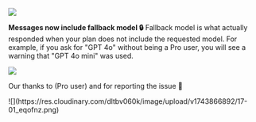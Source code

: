 
![](https://res.cloudinary.com/dltbv060k/image/upload/v1742050487/17-01_gqcqut.png)

**Messages now include fallback model 🔒** Fallback model is what actually responded when your plan does not include the requested model. For example, if you ask for "GPT 4o" without being a Pro user, you will see a warning that "GPT 4o mini" was used.

![](https://res.cloudinary.com/dltbv060k/image/upload/v1742050487/17-02_rsbezg.png)

Our thanks to <ReleaseUser name="chinh"/>(Pro user) and <ReleaseUser name="huy"/> for reporting the issue 🙇

<ReleaseBuild>
![](https://res.cloudinary.com/dltbv060k/image/upload/v1743866892/17-01_eqofnz.png)
</ReleaseBuild>

